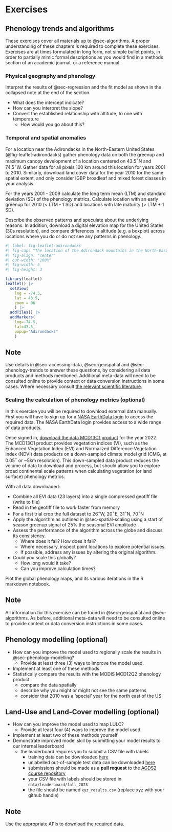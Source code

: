# Exercises {#sec-exercises}

## Phenology trends and algorithms

These exercises cover all materials up to @sec-algorithms. A proper understanding of these chapters is required to complete these exercises. Exercises are at times formulated in long form, not simple bullet points, in order to partially mimic formal descriptions as you would find in a methods section of an academic journal, or a reference manual.

### Physical geography and phenology

Interpret the results of @sec-regression and the fit model as shown in the collapsed note at the end of the section.

- What does the intercept indicate?
- How can you interpret the slope?
- Convert the established relationship with altitude, to one with temperature
  - How would you go about this?

### Temporal and spatial anomalies

For a location near the Adirondacks in the North-Eastern United States (@fig-leaflet-adirondacks) gather phenology data on both the greenup and maximum canopy development of a location centered on 43.5$^\circ$N and 74.5$^\circ$W. Gather data for all pixels 100 km around this location for years 2001 to 2010. Similarly, download land cover data for the year 2010 for the same spatial extent, and only consider IGBP broadleaf and mixed forest classes in your analysis.

For the years 2001 - 2009 calculate the long term mean (LTM) and standard deviation (SD) of the phenology metrics. Calculate location with an early greenup for 2010 (< LTM - 1 SD) and locations with late maturity (> LTM + 1 SD).

Describe the observed patterns and speculate about the underlying reasons. In addition, download a digital elevation map for the United States (30s resolution), and compare differences in altitude (e.g. a boxplot) across locations where you do or do not see any patterns in phenology.
 
```r
#| label: fig-leaflet-adirondacks
#| fig-cap: "The location of the Adirondack mountains in the North-Eastern United States"
#| fig-align: "center"
#| out-width: "100%"
#| fig-width: 5
#| fig-height: 3

library(leaflet)
leaflet() |>
  setView(
    lng = -74.5,
    lat = 43.5,
    zoom = 06
    ) |>
  addTiles() |>
  addMarkers(
    lng=-74.5,
    lat=43.5,
    popup="Adirondacks"
    )
```

::: {.callout-note}
## Note

Use details in @sec-accessing-data, @sec-geospatial and @sec-phenology-trends to answer these questions, by considering all data products and methods mentioned. Additional meta-data will need to be consulted online to provide context or data conversion instructions in some cases. Where necessary consult [the relevant scientific literature](https://scholar.google.com/).

:::

### Scaling the calculation of phenology metrics (optional)

In this exercise you will be required to download external data manually. First you will have to sign up for a [NASA EarthData login](https://www.earthdata.nasa.gov/) to access the required data. The NASA EarthData login provides access to a wide range of data products.

Once signed in, [download the data MCD13C1 product](https://lpdaac.usgs.gov/products/mod13c1v006/) for the year 2022. The MCD13C1 product provides vegetation indices (VI), such as the Enhanced Vegetation Index (EVI) and Normalized Difference Vegetation Index (NDVI) data products on a down-sampled climate model grid (CMG, at 0.05$^\circ$ or ~5km resolution). This down-sampled data product reduces the volume of data to download and process, but should allow you to explore broad continental scale patterns when calculating vegetation (or land surface) phenology metrics.

With all data downloaded:

- Combine all EVI data (23 layers) into a single compressed geotiff file (write to file)
- Read in the geotiff file to work faster from memory
- For a first trial crop the full dataset to 26$^\circ$W, 20$^\circ$E, 31$^\circ$N, 70$^\circ$N
- Apply the algorithm as outlined in @sec-spatial-scaling using a start of season greenup signal of 25% the seasonal EVI amplitude
- Assess the performance of the algorithm across the globe and discuss its consistency. 
  - Where does it fail? How does it fail? 
  - Where necessary, inspect point locations to explore potential issues.
  - If possible, address any issues by altering the original algorithm.

- Could you scale this globally?
  - How long would it take?
  - Can you improve calculation times?

Plot the global phenology maps, and its various iterations in the R markdown notebook.

::: {.callout-note}
## Note

All information for this exercise can be found in @sec-geospatial and @sec-algorithms. As before, additional meta-data will need to be consulted online to provide context or data conversion instructions in some cases.

:::

## Phenology modelling (optional)

- How can you improve the model used to regionally scale the results in @sec-phenology-modelling? 
  - Provide at least three (3) ways to improve the model used.
- Implement at least one of these methods
- Statistically compare the results with the MODIS MCD12Q2 phenology product
  - compare the data spatially
  - describe why you might or might not see the same patterns
  - consider that 2010 was a 'special' year for the north east of the US

## Land-Use and Land-Cover modelling (optional)

- How can you improve the model used to map LULC? 
  - Provide at least four (4) ways to improve the model used.
- Implement at least two of these methods yourself
- Demonstrate improved model skill by submitting your model results to our internal leaderboard
  - the leaderboard requires you to submit a CSV file with labels
    - training data can be downloaded [here](https://zenodo.org/records/8298491)
    - unlabelled out-of-sample test data can be downloaded [here](https://zenodo.org/records/8298491)
    - submissions should be made as a **pull request** to the [AGDS2 course repository](https://github.com/geco-bern/agds2_course)
    - your CSV file with labels should be stored in `data/leaderboard/fall_2023`
    - the file should be named `xyz_results.csv` (replace xyz with your github handle)

::: {.callout-note}
## Note
Use the appropriate APIs to download the required data.
:::
